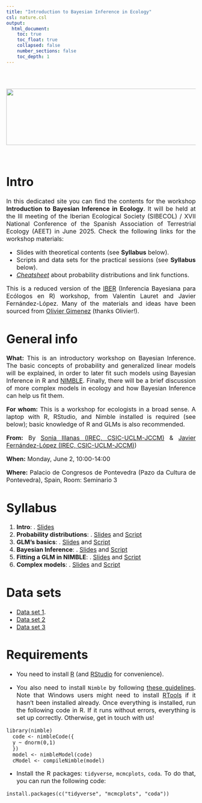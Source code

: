 ```yaml
---
title: "Introduction to Bayesian Inference in Ecology"
csl: nature.csl
output: 
  html_document:
    toc: true
    toc_float: true
    collapsed: false
    number_sections: false
    toc_depth: 1
---
```


<style>
body {
text-align: justify}
</style>

<br/>
<br/>
<p align="center">
<img height=150 width=950 src="banner_aeet.png"> </a>
</p>
<font size="3">
<br/>

 
# **Intro**

 In this dedicated site you can find the contents for the workshop **Introduction to Bayesian Inference in Ecology**. It will be held at the III meeting of the Iberian Ecological Society (SIBECOL) / XVII National Conference of the Spanish Association of Terrestrial Ecology (AEET) in June 2025. Check the following links for the workshop materials:
 
* Slides with theoretical contents (see **Syllabus** below).
* Scripts and data sets for the practical sessions (see **Syllabus** below).
* [_Cheatsheet_](https://jabiologo.github.io/web/tutorials/prob_dist_links_merged.pdf) about probability distributions and link functions.

This is a reduced version of the [IBER](https://jabiologo.github.io/web/tutorials/IBER24.html) (Inferencia Bayesiana para Ecólogos en R) workshop, from Valentin Lauret and Javier Fernández-López. Many of the materials and ideas have been sourced from [Olivier Gimenez](https://oliviergimenez.github.io/) (thanks Olivier!).

# **General info**

**What:** This is an introductory workshop on Bayesian Inference. The basic concepts of probability and generalized linear models will be explained, in order to later fit such models using Bayesian Inference in R and [NIMBLE](https://r-nimble.org/). Finally, there will be a brief discussion of more complex models in ecology and how Bayesian Inference can help us fit them.

**For whom:** This is a workshop for ecologists in a broad sense. A laptop with R, RStudio, and Nimble installed is required (see below); basic knowledge of R and GLMs is also recommended.

**From:**  By [Sonia Illanas (IREC, CSIC-UCLM-JCCM)](https://scholar.google.com/citations?hl=es&user=ew25H7QAAAAJ&view_op=list_works&sortby=pubdate) & [Javier Fernández-López (IREC, CSIC-UCLM-JCCM)](https://scholar.google.com/citations?hl=es&user=v3biyuIAAAAJ&view_op=list_works&sortby=pubdate))

**When:** Monday, June 2, 10:00-14:00

**Where:**  Palacio de Congresos de Pontevedra (Pazo da Cultura de Pontevedra), Spain, Room: Seminario 3

# **Syllabus**

  1. **Intro**: . [Slides]()
  2. **Probability distributions**: . [Slides]() and [Script]()
  3. **GLM's basics**: . [Slides]() and [Script]()
  4. **Bayesian Inference**: . [Slides]() and [Script]()
  5. **Fitting a GLM in NIMBLE**: . [Slides]() and [Script]()
  6. **Complex models**: . [Slides]() and [Script]()
  
# **Data sets**

-   [Data set 1]().
-   [Data set 2]()
-   [Data set 3]()

#  **Requirements**

  * You need to install [R](https://cloud.r-project.org/) (and [RStudio](https://posit.co/download/rstudio-desktop/#download) for convenience).

  * You also need to install `Nimble` by following [these guidelines](https://r-nimble.org/download). Note that Windows users might need to install [RTools](https://cran.r-project.org/bin/windows/Rtools/) if it hasn’t been installed already. Once everything is installed, run the following code in R. If it runs without errors, everything is set up correctly. Otherwise, get in touch with us!

```
library(nimble)
  code <- nimbleCode({
  y ~ dnorm(0,1)
  })
  model <- nimbleModel(code)
  cModel <- compileNimble(model)
```

  * Install the R packages: `tidyverse`, `mcmcplots`, `coda`. To do that, you can run the following code:

```
install.packages(c("tidyverse", "mcmcplots", "coda"))
```